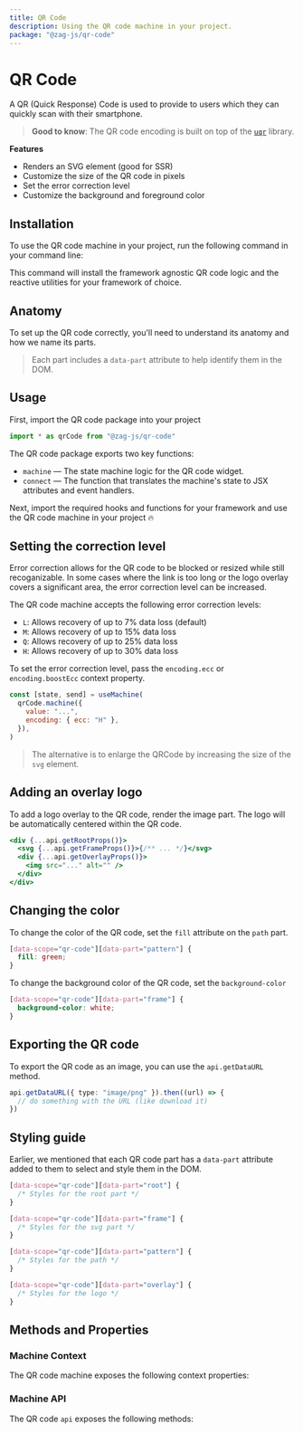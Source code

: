 ```yaml
---
title: QR Code
description: Using the QR code machine in your project.
package: "@zag-js/qr-code"
---
```


# QR Code

A QR (Quick Response) Code is used to provide to users which they can quickly
scan with their smartphone.

> **Good to know**: The QR code encoding is built on top of the
> [`uqr`](https://github.com/unjs/uqr) library.

<Resources pkg="@zag-js/qr-code" />

<Showcase id="QRCode" />

**Features**

- Renders an SVG element (good for SSR)
- Customize the size of the QR code in pixels
- Set the error correction level
- Customize the background and foreground color

## Installation

To use the QR code machine in your project, run the following command in your
command line:

<CodeSnippet id="qr-code/installation.mdx" />

This command will install the framework agnostic QR code logic and the reactive
utilities for your framework of choice.

## Anatomy

To set up the QR code correctly, you'll need to understand its anatomy and how
we name its parts.

> Each part includes a `data-part` attribute to help identify them in the DOM.

<Anatomy id="qr-code" />

## Usage

First, import the QR code package into your project

```jsx
import * as qrCode from "@zag-js/qr-code"
```

The QR code package exports two key functions:

- `machine` — The state machine logic for the QR code widget.
- `connect` — The function that translates the machine's state to JSX attributes
  and event handlers.

Next, import the required hooks and functions for your framework and use the QR
code machine in your project 🔥

<CodeSnippet id="qr-code/usage.mdx" />

## Setting the correction level

Error correction allows for the QR code to be blocked or resized while still
recoganizable. In some cases where the link is too long or the logo overlay
covers a significant area, the error correction level can be increased.

The QR code machine accepts the following error correction levels:

- `L`: Allows recovery of up to 7% data loss (default)
- `M`: Allows recovery of up to 15% data loss
- `Q`: Allows recovery of up to 25% data loss
- `H`: Allows recovery of up to 30% data loss

To set the error correction level, pass the `encoding.ecc` or
`encoding.boostEcc` context property.

```jsx {4}
const [state, send] = useMachine(
  qrCode.machine({
    value: "...",
    encoding: { ecc: "H" },
  }),
)
```

> The alternative is to enlarge the QRCode by increasing the size of the `svg`
> element.

## Adding an overlay logo

To add a logo overlay to the QR code, render the image part. The logo will be
automatically centered within the QR code.

```jsx {3}
<div {...api.getRootProps()}>
  <svg {...api.getFrameProps()}>{/** ... */}</svg>
  <div {...api.getOverlayProps()}>
    <img src="..." alt="" />
  </div>
</div>
```

## Changing the color

To change the color of the QR code, set the `fill` attribute on the `path` part.

```css
[data-scope="qr-code"][data-part="pattern"] {
  fill: green;
}
```

To change the background color of the QR code, set the `background-color`

```css
[data-scope="qr-code"][data-part="frame"] {
  background-color: white;
}
```

## Exporting the QR code

To export the QR code as an image, you can use the `api.getDataURL` method.

```ts
api.getDataURL({ type: "image/png" }).then((url) => {
  // do something with the URL (like download it)
})
```

## Styling guide

Earlier, we mentioned that each QR code part has a `data-part` attribute added
to them to select and style them in the DOM.

```css
[data-scope="qr-code"][data-part="root"] {
  /* Styles for the root part */
}

[data-scope="qr-code"][data-part="frame"] {
  /* Styles for the svg part */
}

[data-scope="qr-code"][data-part="pattern"] {
  /* Styles for the path */
}

[data-scope="qr-code"][data-part="overlay"] {
  /* Styles for the logo */
}
```

## Methods and Properties

### Machine Context

The QR code machine exposes the following context properties:

<ContextTable name="qr-code" />

### Machine API

The QR code `api` exposes the following methods:

<ApiTable name="qr-code" />
